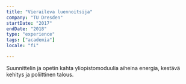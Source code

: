 ```yaml
---
title: "Vieraileva luennoitsija"
company: "TU Dresden"
startDate: "2017"
endDate: "2018"
type: "experience"
tags: ["academia"]
locale: "fi"

---
```


Suunnittelin ja opetin kahta yliopistomoduulia aiheina energia, kestävä kehitys ja poliittinen talous.

